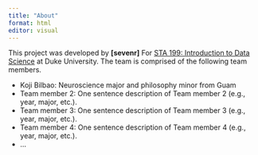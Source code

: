 ```yaml
---
title: "About"
format: html
editor: visual
---
```


This project was developed by **\[sevenr\]** For [STA 199: Introduction to Data Science](https://sta199-s23-2.github.io/) at Duke University. The team is comprised of the following team members.

-   Koji Bilbao: Neuroscience major and philosophy minor from Guam
-   Team member 2: One sentence description of Team member 2 (e.g., year, major, etc.).
-   Team member 3: One sentence description of Team member 3 (e.g., year, major, etc.).
-   Team member 4: One sentence description of Team member 4 (e.g., year, major, etc.).
-   ...
